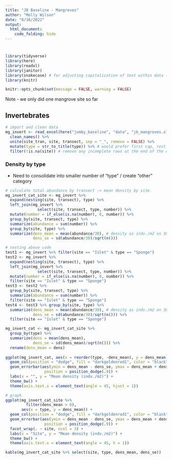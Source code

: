 ```yaml
---
title: "JB Baseline - Mangroves"
author: "Molly Wilson"
date: "8/16/2022"
output: 
  html_document:
    code_folding: hide
---
```

# {.tabset}

```r
library(tidyverse)
library(here) 
library(readxl) 
library(janitor)
library(snakecase) # for adjusting capitalization of text within data (e.g., species names)
library(knitr)

knitr::opts_chunk$set(message = FALSE, warning = FALSE)
```

Note - we only did one mangrove site so far

## Invertebrates 

```r
# import and clean data
mg_invert <- read_excel(here("jumby_baseline", "data", "jb_mangroves.xlsx"), sheet = "inverts") %>%  
  clean_names() %>%
  unite(site_tran, site, transect, sep = "_", remove = FALSE) %>%
  mutate(type = str_to_title(type)) %>% # would prefer first cap, rest lower - maybe fix in data?
  filter(!is.na(site)) # remove any incomplete rows at the end of the data
```

### Density by type
* Need to consolidate into smaller number of "type" / create "other" category
```r
# calculate total abundance by transect -> mean density by site
mg_invert_cat_site <- mg_invert %>%
  expand(nesting(site, transect), type) %>%
  left_join(mg_invert %>%
              select(site, transect, type, number)) %>%
  mutate(number = if_else(is.na(number), 0, number)) %>%
  group_by(site, transect, type) %>%
  summarize(abundance = sum(number)) %>% 
  group_by(site, type) %>%
  summarize(dens_mean = mean(abundance/30), # density as indv./m2 on 30m^2 transect
            dens_se = sd(abundance/30)/sqrt(n()))

# testing above code
test1 <- mg_invert %>% filter(site == "Islet" & type == "Sponge")
test2 <- mg_invert %>%
  expand(nesting(site, transect), type) %>%
  left_join(mg_invert %>%
              select(site, transect, type, number)) %>%
  mutate(number = if_else(is.na(number), 0, number)) %>%
  filter(site == "Islet" & type == "Sponge")
test3 <- test2 %>%
  group_by(site, transect, type) %>%
  summarize(abundance = sum(number)) %>%
  filter(site == "Islet" & type == "Sponge")
test4 <- test3 %>% group_by(site, type) %>%
  summarize(dens_mean = mean(abundance/30), # density as indv./m2 on 30m^2 transect
            dens_se = sd(abundance/30)/sqrt(n())) %>%
  filter(site == "Islet" & type == "Sponge")

mg_invert_cat <- mg_invert_cat_site %>%
  group_by(type) %>%
  summarize(dens = mean(dens_mean),
            dens_se = sd(dens_mean)/sqrt(n())) %>%
  rename(dens_mean = dens)
  
ggplot(mg_invert_cat, aes(x = reorder(type, -dens_mean), y = dens_mean)) +
  geom_col(position = "dodge", fill = "darkgoldenrod1", color = "black", alpha = 0.9) +
  geom_errorbar(aes(ymin = dens_mean - dens_se, ymax = dens_mean + dens_se), width = .2,
                 position = position_dodge(.9)) +
  labs(x = "", y = "Mean density (indv./m2)") +
  theme_bw() +
  theme(axis.text.x = element_text(angle = 45, hjust = 1))

# graph
ggplot(mg_invert_cat_site %>%
         filter(dens_mean > 0), 
       aes(x = type, y = dens_mean)) +
  geom_col(position = "dodge", fill = "darkgoldenrod1", color = "black", alpha = 0.9) +
  geom_errorbar(aes(ymin = dens_mean - dens_se, ymax = dens_mean + dens_se), width = .2,
                 position = position_dodge(.9)) +
  facet_wrap(. ~ site, ncol = 3) +
  labs(x = "Site", y = "Mean density (indv./m2)") +
  theme_bw() +
  theme(axis.text.x = element_text(angle = 45, h = 1))

kable(mg_invert_cat_site %>% select(site, type, dens_mean, dens_se))
```